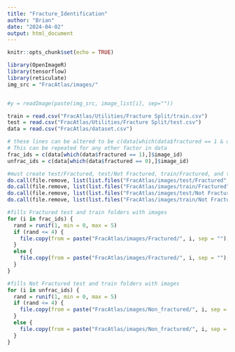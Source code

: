 ---
title: "Fracture_Identification"
author: "Brian"
date: "2024-04-02"
output: html_document
---

```{r setup, include=FALSE}
knitr::opts_chunk$set(echo = TRUE)

library(OpenImageR)
library(tensorflow)
library(reticulate)
img_src = "FracAtlas/images/"


#y = readImage(paste(img_src, image_list[i], sep=""))


```

```{r}
train = read.csv("FracAtlas/Utilities/Fracture Split/train.csv")
test = read.csv("FracAtlas/Utilities/Fracture Split/test.csv")
data = read.csv("FracAtlas/dataset.csv")

# these lines can be altered to be c(data[which(data$fractured == 1 & data$hand == 1),]$image_id to extract all images of fractured hands. 
# This can be repeated for any other factor in data
frac_ids = c(data[which(data$fractured == 1),]$image_id)
unfrac_ids = c(data[which(data$fractured == 0),]$image_id)

#must create test/Fractured, test/Not Fractured, train/Fractured, and train/Not Fractured manually before executing this code
do.call(file.remove, list(list.files("FracAtlas/images/test/Fractured", full.names = TRUE)))
do.call(file.remove, list(list.files("FracAtlas/images/train/Fractured", full.names = TRUE)))
do.call(file.remove, list(list.files("FracAtlas/images/test/Not Fractured", full.names = TRUE)))
do.call(file.remove, list(list.files("FracAtlas/images/train/Not Fractured", full.names = TRUE)))

#fills Fractured test and train folders with images
for (i in frac_ids) {
  rand = runif(1, min = 0, max = 5)
  if (rand <= 4) {
    file.copy(from = paste("FracAtlas/images/Fractured/", i, sep = ""), to = "FracAtlas/images/train/Fractured")
  }
  else {
    file.copy(from = paste("FracAtlas/images/Fractured/", i, sep = ""), to = "FracAtlas/images/test/Fractured")
  }
}

#fills Not Fractured test and train folders with images
for (i in unfrac_ids) {
  rand = runif(1, min = 0, max = 5)
  if (rand <= 4) {
    file.copy(from = paste("FracAtlas/images/Non_fractured/", i, sep = ""), to = "FracAtlas/images/train/Not Fractured")
  }
  else {
    file.copy(from = paste("FracAtlas/images/Non_fractured/", i, sep = ""), to = "FracAtlas/images/test/Not Fractured")
  }
}
  

```


